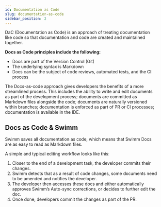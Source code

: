 ```yaml
---
id: Documentation as Code
slug: documentation-as-code
sidebar_position: 2
---
```


DaC (Documentation as Code) is an approach of treating documentation like code so that documentation and code are created and maintained together. 

**Docs as Code principles include the following:**
- Docs are part of the Version Control (Git)
- The underlying syntax is Markdown
- Docs can be the subject of code reviews, automated tests, and the CI process

The Docs-as-code approach gives developers the benefits of a more streamlined process. This includes the ability to write and edit documents as part of the development process; documents are committed as Markdown files alongside the code; documents are naturally versioned within branches; documentation is enforced as part of PR or CI processes; documentation is available in the IDE.

## Docs as Code & Swimm 
Swimm saves all documentation as code, which means that Swimm Docs are as easy to read as Markdown files. 


A simple and typical editing workflow looks like this:
1. Closer to the end of a development task, the developer commits their changes.
2. Swimm detects that as a result of code changes, some documents need to be amended and notifies the developer. 
3. The developer then accesses these docs and either automatically approves Swimm’s Auto-sync corrections, or decides to further edit the doc.
4. Once done, developers commit the changes as part of the PR.
